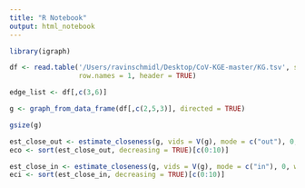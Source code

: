 ```yaml
---
title: "R Notebook"
output: html_notebook
---
```



```r
library(igraph)

```
```r
df <- read.table('/Users/ravinschmidl/Desktop/CoV-KGE-master/KG.tsv', sep = '\t',
                 row.names = 1, header = TRUE)
```

```r
edge_list <- df[,c(3,6)]
```
```r
g <- graph_from_data_frame(df[,c(2,5,3)], directed = TRUE)
```
```r
gsize(g)
```

```r
est_close_out <- estimate_closeness(g, vids = V(g), mode = c("out"), 0, weights = df[,6], normalized = FALSE)
eco <- sort(est_close_out, decreasing = TRUE)[c(0:10)]
```

```r
est_close_in <- estimate_closeness(g, vids = V(g), mode = c("in"), 0, weights = df[,6], normalized = FALSE)
eci <- sort(est_close_in, decreasing = TRUE)[c(0:10)]
```
